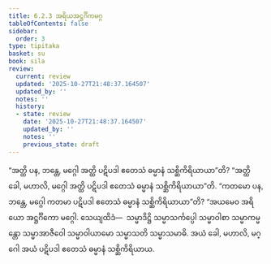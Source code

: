 ```yaml
---
title: 6.2.3 အရိယအဋ္ဌင်္ဂိကမဂ္ဂ
tableOfContents: false
sidebar:
  order: 3
type: tipitaka
basket: su
book: sila
review:
  current: review
  updated: '2025-10-27T21:48:37.164507'
  updated_by: ''
  notes: ''
  history:
  - state: review
    date: '2025-10-27T21:48:37.164507'
    updated_by: ''
    notes: ''
    previous_state: draft
---
```



<ReviewStatus review={frontmatter.review} showDetails={true} />

<HypothesisAnnotation frontmatter={frontmatter} />

<DynamicBreadcrumb />

<Division number="374" book="sila" e="ch" v="6" p="149">

<Paragraph number="616" book="sila">
“အတ္ထိ ပန, ဘန္တေ, မဂ္ဂေါ အတ္ထိ ပဋိပဒါ ဧတေသံ ဓမ္မာနံ သစ္ဆိကိရိယာယာ”တိ? “အတ္ထိ ခေါ, မဟာလိ, မဂ္ဂေါ အတ္ထိ ပဋိပဒါ ဧတေသံ ဓမ္မာနံ သစ္ဆိကိရိယာယာ”တိ.
</Paragraph>

</Division>
<Division number="375" book="sila" e="ch" v="6" p="149">

<Paragraph number="617" book="sila">
“ကတမော ပန, ဘန္တေ, မဂ္ဂေါ ကတမာ ပဋိပဒါ ဧတေသံ ဓမ္မာနံ သစ္ဆိကိရိယာယာ”တိ? “အယမေဝ အရိယော အဋ္ဌင်္ဂိကော မဂ္ဂေါ. သေယျထိဒံ—  သမ္မာဒိဋ္ဌိ သမ္မာသင်္ကပ္ပေါ သမ္မာဝါစာ သမ္မာကမ္မန္တော သမ္မာအာဇီဝေါ သမ္မာဝါယာမော သမ္မာသတိ သမ္မာသမာဓိ. အယံ ခေါ, မဟာလိ, မဂ္ဂေါ အယံ ပဋိပဒါ ဧတေသံ ဓမ္မာနံ သစ္ဆိကိရိယာယ.
</Paragraph>
</Division>